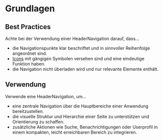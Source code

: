 # Grundlagen

## Best Practices
Achte bei der Verwendung einer HeaderNavigation darauf, dass…
* die Navigationspunkte klar beschriftet und in sinnvoller Reihenfolge angeordnet sind.
* [Icons](/03-components/content/icon) mit gängigen Symbolen versehen sind und eine eindeutige Funktion haben.
* die Navigation nicht überladen wird und nur relevante Elemente enthält.

## Verwendung
Verwende eine HeaderNavigation, um…
* eine zentrale Navigation über die Hauptbereiche einer Anwendung bereitzustellen.
* die visuelle Struktur und Hierarchie einer Seite zu unterstützen und Orientierung zu schaffen.
* zusätzliche Aktionen wie Suche, Benachrichtigungen oder Userprofil in einem kompakten, leicht erreichbaren Bereich zu integrieren.
